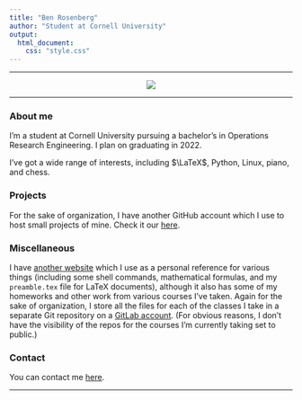 ```yaml
---
title: "Ben Rosenberg"
author: "Student at Cornell University"
output: 
  html_document:
    css: "style.css"
---
```


---

<center>

![](pfp.jpg)

</center>

---



### About me


I'm a student at Cornell University pursuing a bachelor's in Operations Research Engineering. I plan on graduating in 2022.

I've got a wide range of interests, including $\LaTeX$, Python, Linux, piano, and chess.

### Projects

For the sake of organization, I have another GitHub account which I use to host small projects of mine. Check it our [here](https://github.com/integralleft).

### Miscellaneous

I have [another website](https://gute.pw) which I use as a personal reference for various things (including some shell commands, mathematical formulas, and my `preamble.tex` file for LaTeX documents), although it also has some of my homeworks and other work from various courses I've taken. Again for the sake of organization, I store all the files for each of the classes I take in a separate Git repository on a [GitLab account](https://gitlab.com/integralLeft). (For obvious reasons, I don't have the visibility of the repos for the courses I'm currently taking set to public.)

### Contact

You can contact me [here](mailto:bar94@cornell.edu).

---